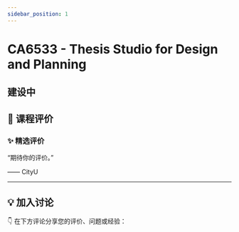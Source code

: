 ```yaml
---
sidebar_position: 1
---
```



# CA6533 - Thesis Studio for Design and Planning

## 建设中

## **💬 课程评价**

### ✨ **精选评价**
<div className={commentStyles.commentBox}>
    <p className={commentStyles.commentText}>
        “期待你的评价。”
    </p>
    <p className={commentStyles.commentAuthor}>—— CityU</p>
</div>

---

## **💡 加入讨论**

👇 在下方评论分享您的评价、问题或经验：
<Utterances />
